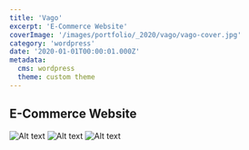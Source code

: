 ```yaml
---
title: 'Vago'
excerpt: 'E-Commerce Website'
coverImage: '/images/portfolio/_2020/vago/vago-cover.jpg'
category: 'wordpress'
date: '2020-01-01T00:00:01.000Z'
metadata:
  cms: wordpress
  theme: custom theme
---
```


## E-Commerce Website

![Alt text](/images/portfolio/_2020/vago/vago-1.jpg)
![Alt text](/images/portfolio/_2020/vago/vago-2.jpg)
![Alt text](/images/portfolio/_2020/vago/vago-3.jpg)